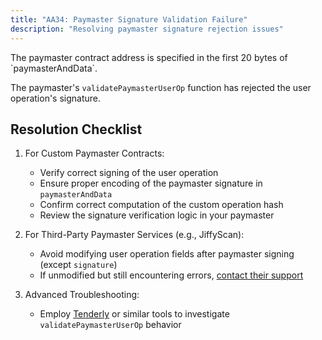 ```yaml
---
title: "AA34: Paymaster Signature Validation Failure"
description: "Resolving paymaster signature rejection issues"
---
```


<Note>
  The paymaster contract address is specified in the first 20 bytes of `paymasterAndData`.
</Note>

The paymaster's `validatePaymasterUserOp` function has rejected the user operation's signature.

## Resolution Checklist

1. For Custom Paymaster Contracts:
   - Verify correct signing of the user operation
   - Ensure proper encoding of the paymaster signature in `paymasterAndData`
   - Confirm correct computation of the custom operation hash
   - Review the signature verification logic in your paymaster

2. For Third-Party Paymaster Services (e.g., JiffyScan):
   - Avoid modifying user operation fields after paymaster signing (except `signature`)
   - If unmodified but still encountering errors, [contact their support](https://t.me/JiffyScan)

3. Advanced Troubleshooting:
   - Employ [Tenderly](https://tenderly.co/) or similar tools to investigate `validatePaymasterUserOp` behavior
